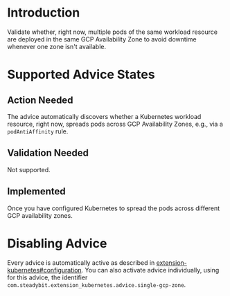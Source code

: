 # Introduction
Validate whether, right now, multiple pods of the same workload resource are deployed in the same GCP Availability Zone to avoid downtime whenever one zone isn't available.

# Supported Advice States
## Action Needed
The advice automatically discovers whether a Kubernetes workload resource, right now, spreads pods across GCP Availability Zones, e.g., via a `podAntiAffinity` rule.

## Validation Needed
Not supported.

## Implemented
Once you have configured Kubernetes to spread the pods across different GCP availability zones.

# Disabling Advice
Every advice is automatically active as described in [extension-kubernetes#configuration](https://github.com/steadybit/extension-kubernetes/?tab=readme-ov-file#configuration).
You can also activate advice individually, using for this advice, the identifier `com.steadybit.extension_kubernetes.advice.single-gcp-zone`.
